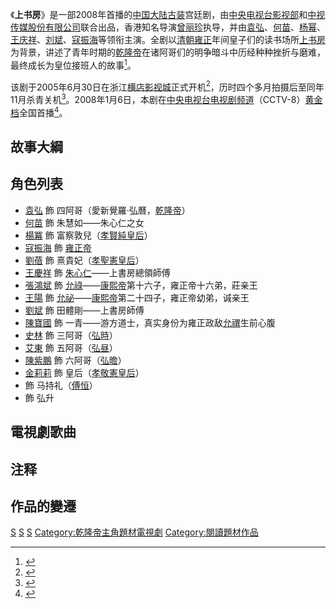 {{Otheruses|subject=2008年的中国大陆电视剧|other=清朝皇子读书的场所|上书房}}
{{Infobox television
| show_name     = 上书房
| eng_name      = 
| image         = Shang Shu Fang.jpg
| caption       = 电视剧海报
| genre         = 宫廷剧 - [[古装剧|古装]]、爱情
| format        = [[电视连续剧|电视连续剧]]
| writer        = 马军骧
| director      = [[曾丽珍|曾丽珍]]
| assistance_director = 尚元彬、于才发、何庆峰、沈豫、李文斌、邓刚
| starring      = [[袁弘|袁弘]]、[[何苗_(演员)|何苗]]、[[杨幂|杨幂]]、<br />[[王庆祥|王庆祥]]、[[刘斌_(演员)|刘斌]]、[[寇振海|寇振海]]
| voices        = 金永钢、王晓燕、白雪、白涛、李立宏、茅菁
| country       = {{中国大陆}}
| language      = [[普通话|普通话]]
| num_episodes  = 47集
| theme_music_composer = 李海鹰
| opentheme     = 《比天更高》
| composer      = 李海鹰
| lyricist      = 崔恕
| 演唱           = [[孙楠|孙楠]]
| endtheme      = 《晨露》
| composer_2    = 李海鹰
| lyricist_2    = 崔恕、李海鹰
| 演唱2          = [[谭晶|谭晶]]、[[沙宝亮|沙宝亮]]
| interlude     = 沙宝亮《千秋万岁》
| produce_year  = 2005年
| producer      = 谭湘江、刘江、杨新州
| program_presenter = 朱彤、高小平
| supervising_producer = 汪国辉、袁源、衡晓阳
| editor        = 王小明
| location      = {{CHN}}浙江[[横店影视城|横店]]、北京[[怀柔影视基地|怀柔]]
| cinematography = 张志伟
| company       = [[中国中央电视台|中央电视台]]
| channel       = [[央视八套|央视八套]]
| first_run     = {{CHN}}
| first_aired   = {{Start date|2008|1|6}}
| last_aired    = {{End date|2008|1|21}}
}}

《'''上书房'''》是一部2008年首播的[[中国大陆|中国大陆]][[古装剧|古装]]宫廷剧，由[[中国中央电视台|中央电视台影视部]]和[[中视传媒股份有限公司|中视传媒股份有限公司]]联合出品，香港知名导演[[曾丽珍|曾丽珍]]执导，并由[[袁弘|袁弘]]、[[何苗_(演员)|何苗]]、[[杨幂|杨幂]]、[[王庆祥|王庆祥]]、[[刘斌_(演员)|刘斌]]、[[寇振海|寇振海]]等领衔主演。全剧以[[清朝|清朝]][[雍正|雍正]]年间皇子们的读书场所[[上书房|上书房]]为背景，讲述了青年时期的[[乾隆帝|乾隆帝]]在诸阿哥们的明争暗斗中历经种种挫折与磨难，最终成长为皇位接班人的故事<ref>{{cite news | title=《上书房》圆满落幕 袁弘回应角色太过完美质疑 | url=http://ent.sina.com.cn/v/m/2008-01-30/16451897884.shtml | newspaper=[[新浪|新浪娱乐]] | date=2008-01-30 | accessdate=2014-04-14 | archive-date=2014-04-15 | archive-url=https://web.archive.org/web/20140415140222/http://ent.sina.com.cn/v/m/2008-01-30/16451897884.shtml }}</ref>。

该剧于2005年6月30日在浙江[[横店影视城|横店影视城]]正式开机<ref>{{cite web | title=一年以前 | url=http://blog.sina.com.cn/s/blog_48e83b38010004cn.html | date=2006-07-03 | access-date=2014-04-14 | archive-date=2016-03-04 | archive-url=https://web.archive.org/web/20160304104805/http://blog.sina.com.cn/s/blog_48e83b38010004cn.html }}</ref>，历时四个多月拍摄后至同年11月杀青关机<ref>{{cite news | title=《上书房》：清风拂面的古装青春励志剧 | url=http://dynews.zjol.com.cn/dynews/system/2008/01/28/010323250.shtml | newspaper=东阳新闻网 | date=2008-01-28 | access-date=2014-02-23 | archive-url=https://web.archive.org/web/20140228014524/http://dynews.zjol.com.cn/dynews/system/2008/01/28/010323250.shtml | archive-date=2014-02-28 | dead-url=yes }}</ref>。2008年1月6日，本剧在[[中央电视台电视剧频道|中央电视台电视剧频道]]（CCTV-8）[[黄金时段|黄金档]]全国首播<ref>{{cite news | title=《上书房》将于央视播出 众主创展示宫廷礼仪 | url=http://ent.sina.com.cn/v/m/2008-01-04/00131861638.shtml | newspaper=新浪娱乐 | date=2008-01-04 | accessdate=2013-10-13 | archive-date=2016-03-04 | archive-url=https://web.archive.org/web/20160304094711/http://ent.sina.com.cn/v/m/2008-01-04/00131861638.shtml }}</ref>。

== 故事大綱 == 

== 角色列表 ==
* [[袁弘|袁弘]] 飾 四阿哥（愛新覺羅·弘曆，[[乾隆帝|乾隆帝]]）
* [[何苗_(演員)|何苗]] 飾 朱慧如——朱心仁之女
* [[杨幂|楊冪]] 飾 富察敦兒（[[孝賢純皇后|孝賢純皇后]]）
* [[寇振海|寇振海]] 飾 [[雍正帝|雍正帝]]
* [[刘蓓|劉蓓]] 飾 熹貴妃（[[孝聖憲皇后|孝聖憲皇后]]）
* [[王庆祥|王慶祥]] 飾 [[朱軾|朱心仁]]——上書房總領師傅
* [[張鴻斌|張鴻斌]] 飾 [[允祿|允祿]]——[[康熙帝|康熙帝]]第十六子，雍正帝十六弟，莊亲王
* [[王陽|王陽]] 飾 [[允祕|允祕]]——[[康熙帝|康熙帝]]第二十四子，雍正帝幼弟，𫍯亲王
* [[劉斌_(演員)|劉斌]] 飾 田體剛——上書房師傅
* [[陳寶國|陳寶國]] 飾 一青——游方道士，真实身份为雍正政敌[[允禩|允禩]]生前心腹
* [[史林|史林]] 飾 三阿哥（[[弘時|弘時]]）
* [[艾東|艾東]] 飾 五阿哥（[[弘昼|弘昼]]）
* [[陳紫鵬|陳紫鵬]] 飾 六阿哥（[[弘曕|弘曕]]）
* [[金莉莉|金莉莉]] 飾 皇后（[[孝敬憲皇后|孝敬憲皇后]]）
* 飾 马持礼（[[傅恒|傅恒]]）
*飾 弘升

==電視劇歌曲==
{{Tracklist
| total_length =
| extra_column = 演唱者
| title1 = 《比天更高》
| note1 = 片頭曲
| music1 = 李海鷹
| lyrics1 = 崔恕
| arranger1 =
| producer1 = 
| extra1   = [[孙楠|孫楠]]

| title2  = 《晨露》
| note2 = 片尾曲
| music2 = 李海鷹
| lyrics2 = 崔恕、李海鷹
| arranger2 =
| producer2 = 
| extra2   = [[谭晶|谭晶]]、[[沙宝亮|沙宝亮]]

| title3  = 《千秋萬歲》
| note3 = 插曲
| music3 = 李海鹰
| lyrics3 = 崔恕
| arranger3 =
| producer3 = 
| extra3   = 沙寶亮
}}

== 注释 ==
{{reflist}}

== 作品的變遷 ==
{{電視節目的變遷	
|電視台= {{TWN}} [[年代MUCH台|年代MUCH台]]
|播放檔次= 週一至五 09:00-10:30
|節目名稱= 上書房<br />（2012.11.13 - 2012.12.19)
|上一節目= [[神探狄仁杰|神探狄仁杰]]<br />（2012.08.30 - 2012.10.03）<br />[[天下_(電視劇)|天下]](大明天下)<br />（2012.10.04 - 2012.11.12）
|下一節目= [[血色迷霧|血色迷霧]]<br />（2012.12.20 - 2013.01.29)
}}
{{杨幂}}
{{2008年中國大陸古裝/民初電視劇}}
[[Category:2008年中國電視劇集|S]]
[[Category:雍正時期背景電視劇|S]]
[[Category:美亞電視外購劇集|S]]
[[Category:乾隆帝主角題材電視劇|Category:乾隆帝主角題材電視劇]]
[[Category:閱讀題材作品|Category:閱讀題材作品]]
